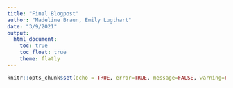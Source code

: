 ```yaml
---
title: "Final Blogpost"
author: "Madeline Braun, Emily Lugthart"
date: "3/9/2021"
output: 
  html_document:
    toc: true
    toc_float: true
    theme: flatly
---
```


```r
knitr::opts_chunk$set(echo = TRUE, error=TRUE, message=FALSE, warning=FALSE)
```


